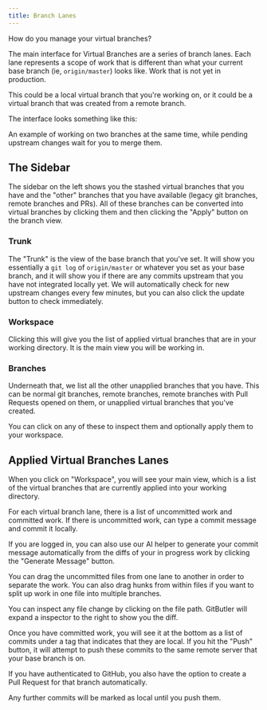 ```yaml
---
title: Branch Lanes
---
```



How do you manage your virtual branches?

The main interface for Virtual Branches are a series of branch lanes. Each lane represents a scope of work that is different than what your current base branch (ie, `origin/master`) looks like. Work that is not yet in production.

This could be a local virtual branch that you're working on, or it could be a virtual branch that was created from a remote branch.

The interface looks something like this:

<ImageSection
  width={700}
  height={600}
  className="mx-auto"
  alt="Virtual Branches Example"
  src="/img/docs/branch-lanes-01.webp"
  subtitle="An example of working on two branches at the same time, while pending upstream changes wait for you to merge them."
/>

An example of working on two branches at the same time, while pending upstream changes wait for you to merge them.

## The Sidebar

The sidebar on the left shows you the stashed virtual branches that you have and the "other" branches that you have available (legacy git branches, remote branches and PRs). All of these branches can be converted into virtual branches by clicking them and then clicking the "Apply" button on the branch view.

### Trunk

The "Trunk" is the view of the base branch that you've set. It will show you essentially a `git log` of `origin/master` or whatever you set as your base branch, and it will show you if there are any commits upstream that you have not integrated locally yet. We will automatically check for new upstream changes every few minutes, but you can also click the update button to check immediately.

<ImageSection
  width={700}
  height={600}
  className="mx-auto"
  alt="Virtual Branches Example"
  src="/img/docs/branch-lanes-02.webp"
  subtitle="A screenshot showcasing the Trunk view."
/>

### Workspace

Clicking this will give you the list of applied virtual branches that are in your working directory. It is the main view you will be working in.

### Branches

Underneath that, we list all the other unapplied branches that you have. This can be normal git branches, remote branches, remote branches with Pull Requests opened on them, or unapplied virtual branches that you've created.

You can click on any of these to inspect them and optionally apply them to your workspace.

## Applied Virtual Branches Lanes

When you click on "Workspace", you will see your main view, which is a list of the virtual branches that are currently applied into your working directory.

For each virtual branch lane, there is a list of uncommitted work and committed work. If there is uncommitted work, can type a commit message and commit it locally.

If you are logged in, you can also use our AI helper to generate your commit message automatically from the diffs of your in progress work by clicking the "Generate Message" button.

You can drag the uncommitted files from one lane to another in order to separate the work. You can also drag hunks from within files if you want to split up work in one file into multiple branches.

You can inspect any file change by clicking on the file path. GitButler will expand a inspector to the right to show you the diff.


<ImageSection
  width={700}
  height={600}
  className="mx-auto"
  alt="Virtual Branches Example"
  src="/img/docs/branch-lanes-03.webp"
  subtitle="Inspecting our file change"
/>

Once you have committed work, you will see it at the bottom as a list of commits under a tag that indicates that they are local. If you hit the "Push" button, it will attempt to push these commits to the same remote server that your base branch is on.

If you have authenticated to GitHub, you also have the option to create a Pull Request for that branch automatically.

Any further commits will be marked as local until you push them.
